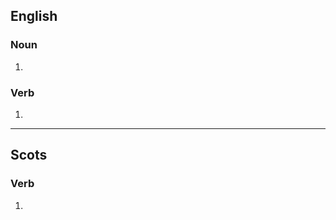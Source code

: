 ==English==

===Noun===
{{head|en|noun plural form}}

# {{plural of|ettle|lang=en}}

===Verb===
{{head|en|verb form}}

# {{en-third-person singular of|ettle}}

----

==Scots==

===Verb===
{{head|sco|verb form}}

# {{sco-third-person singular of|ettle}}